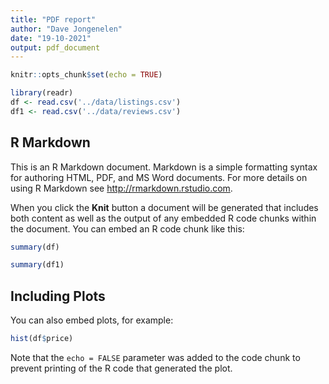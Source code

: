 ```yaml
---
title: "PDF report"
author: "Dave Jongenelen"
date: "19-10-2021"
output: pdf_document
---
```


```r
knitr::opts_chunk$set(echo = TRUE)

library(readr)
df <- read.csv('../data/listings.csv')
df1 <- read.csv('../data/reviews.csv')


```

## R Markdown

This is an R Markdown document. Markdown is a simple formatting syntax for authoring HTML, PDF, and MS Word documents. For more details on using R Markdown see <http://rmarkdown.rstudio.com>.

When you click the **Knit** button a document will be generated that includes both content as well as the output of any embedded R code chunks within the document. You can embed an R code chunk like this:

```r
summary(df)
```
```r
summary(df1)
```
## Including Plots

You can also embed plots, for example:

```r
hist(df$price)
```

Note that the `echo = FALSE` parameter was added to the code chunk to prevent printing of the R code that generated the plot.
